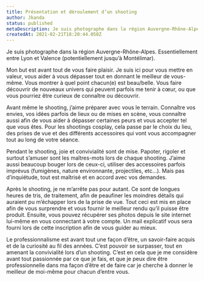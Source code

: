 ```yaml
---
title: Présentation et déroulement d’un shooting
author: Jkanda
status: published
metaDescription: Je suis photographe dans la région Auvergne-Rhône-Alpes. Essentiellement entre Lyon et Valence (potentiellement jusqu’à Montélimar).
createdAt: 2021-02-21T18:20:44.050Z
---
```


Je suis photographe dans la région Auvergne-Rhône-Alpes. Essentiellement entre Lyon et Valence (potentiellement jusqu’à Montélimar).



Mon but est avant tout de vous faire plaisir. Je suis ici pour vous mettre en valeur, vous aider à vous dépasser tout en donnant le meilleur de vous-même. Vous montrer à quel point chacun(e) est beau/belle. Vous faire découvrir de nouveaux univers qui peuvent parfois me tenir à cœur, ou que vous pourriez être curieux de connaître ou découvrir.



Avant même le shooting, j’aime préparer avec vous le terrain. Connaître vos envies, vos idées parfois de lieux ou de mises en scène, vous connaître aussi afin de vous aider à dépasser certaines peurs et vous accepter tel que vous êtes. Pour les shootings cosplay, cela passe par le choix du lieu, des prises de vue et des différents accessoires qui vont vous accompagner tout au long de votre séance.



Pendant le shooting, joie et convivialité sont de mise. Papoter, rigoler et surtout s’amuser sont les maîtres-mots lors de chaque shooting. J’aime aussi beaucoup bouger lors de ceux-ci, utiliser des accessoires parfois imprévus (fumigènes, nature environnante, projectiles, etc…). Mais pas d’inquiétude, tout est maîtrisé et en accord avec vos demandes.



Après le shooting, je ne m’arrête pas pour autant. Ce sont de longues heures de tris, de traitement, afin de peaufiner les moindres détails qui auraient pu m’échapper lors de la prise de vue. Tout ceci est mis en place afin de vous surprendre et vous fournir le meilleur rendu qu’il puisse être produit. Ensuite, vous pouvez récupérer ses photos depuis le site internet lui-même en vous connectant à votre compte. Un mail explicatif vous sera fourni lors de cette inscription afin de vous guider au mieux.



Le professionnalisme est avant tout une façon d’être, un savoir-faire acquis et de la curiosité au fil des années. C’est pouvoir se surpasser, tout en amenant la convivialité lors d’un shooting. C’est en cela que je me considère avant tout passionnée par ce que je fais, et que je peux dire être professionnelle dans ma façon d’être et de faire car je cherche à donner le meilleur de moi-même pour chacun d’entre vous.